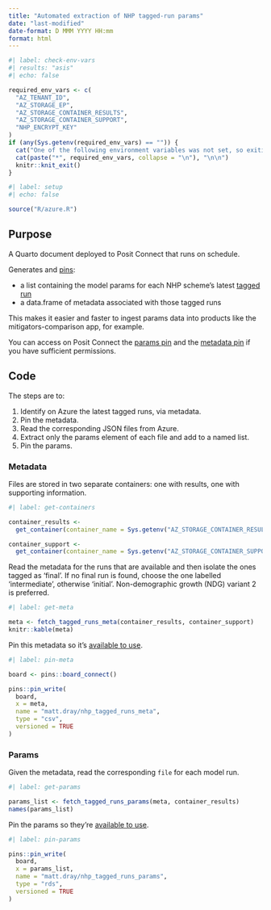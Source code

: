 ---
title: "Automated extraction of NHP tagged-run params"
date: "last-modified"
date-format: D MMM YYYY HH:mm
format: html
---

```{r}
#| label: check-env-vars
#| results: "asis"
#| echo: false

required_env_vars <- c(
  "AZ_TENANT_ID",
  "AZ_STORAGE_EP",
  "AZ_STORAGE_CONTAINER_RESULTS",
  "AZ_STORAGE_CONTAINER_SUPPORT",
  "NHP_ENCRYPT_KEY"
)
if (any(Sys.getenv(required_env_vars) == "")) {
  cat("One of the following environment variables was not set, so exiting \n\n")
  cat(paste("*", required_env_vars, collapse = "\n"), "\n\n")
  knitr::knit_exit() 
}
```

```{r}
#| label: setup
#| echo: false

source("R/azure.R")
```

## Purpose

A Quarto document deployed to Posit Connect that runs on schedule.

Generates and [pins](https://pins.rstudio.com/):

* a list containing the model params for each NHP scheme's latest [tagged run](https://connect.strategyunitwm.nhs.uk/nhp/tagged_runs)
* a data.frame of metadata associated with those tagged runs

This makes it easier and faster to ingest params data into products like the mitigators-comparison app, for example.

You can access on Posit Connect the [params pin](https://connect.strategyunitwm.nhs.uk/content/32c7f642-e420-448d-b888-bf655fc8fa8b/) and the [metadata pin](https://connect.strategyunitwm.nhs.uk/content/811dbaf9-18fe-43aa-bf8e-06b0df66004e/) if you have sufficient permissions.

## Code

The steps are to:

1. Identify on Azure the latest tagged runs, via metadata.
1. Pin the metadata.
1. Read the corresponding JSON files from Azure.
1. Extract only the params element of each file and add to a named list.
1. Pin the params.

### Metadata

Files are stored in two separate containers: one with results, one with supporting information.

```{r}
#| label: get-containers

container_results <-
  get_container(container_name = Sys.getenv("AZ_STORAGE_CONTAINER_RESULTS"))

container_support <-
  get_container(container_name = Sys.getenv("AZ_STORAGE_CONTAINER_SUPPORT"))
```

Read the metadata for the runs that are available and then isolate the ones tagged as 'final'. If no final run is found, choose the one labelled 'intermediate', otherwise 'initial'. Non-demographic growth (NDG) variant 2 is preferred.

```{r}
#| label: get-meta

meta <- fetch_tagged_runs_meta(container_results, container_support)
knitr::kable(meta)
```

Pin this metadata so it's [available to use](https://connect.strategyunitwm.nhs.uk/content/811dbaf9-18fe-43aa-bf8e-06b0df66004e/).

```{r}
#| label: pin-meta

board <- pins::board_connect()

pins::pin_write(
  board,
  x = meta,
  name = "matt.dray/nhp_tagged_runs_meta", 
  type = "csv",
  versioned = TRUE
)
```

### Params

Given the metadata, read the corresponding `file` for each model run.

```{r}
#| label: get-params

params_list <- fetch_tagged_runs_params(meta, container_results)
names(params_list)
```

Pin the params so they're [available to use](https://connect.strategyunitwm.nhs.uk/content/32c7f642-e420-448d-b888-bf655fc8fa8b/).

```{r}
#| label: pin-params

pins::pin_write(
  board,
  x = params_list,
  name = "matt.dray/nhp_tagged_runs_params", 
  type = "rds",
  versioned = TRUE
)
```
